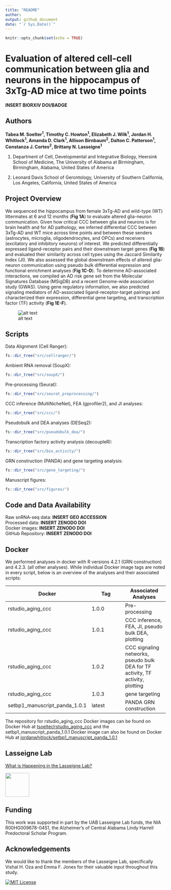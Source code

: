 ```yaml
---
title: "README"
author:
output: github_document
date: "`r Sys.Date()`"
---
```


```r
knitr::opts_chunk$set(echo = TRUE)
```

# Evaluation of altered cell-cell communication between glia and neurons in the hippocampus of 3xTg-AD mice at two time points

**INSERT BIORXIV DOI/BADGE**

## Authors 

**Tabea M. Soelter<sup>1</sup>, Timothy C. Howton<sup>1</sup>, Elizabeth J. Wilk<sup>1</sup>, Jordan H. Whitlock<sup>1</sup>,  Amanda D. Clark<sup>1</sup>, Allison Birnbaum<sup>2</sup>, Dalton C. Patterson<sup>1</sup>, Constanza J. Cortes<sup>2</sup>, Brittany N. Lasseigne<sup>1</sup>**

1. Department of Cell, Developmental and Integrative Biology, Heersink School of Medicine, The University of Alabama at Birmingham, Birmingham, Alabama, United States of America

2. Leonard Davis School of Gerontology, University of Southern California, Los Angeles, California, United States of America

## Project Overview 

We sequenced the hippocampus from female 3xTg-AD and wild-type (WT) littermates at 6 and 12 months (**Fig 1A**) to evaluate altered glia-neuron communication. Given how critical CCC between glia and neurons is for brain health and for AD pathology, we inferred differential CCC between 3xTg-AD and WT mice across time points and between these senders (astrocytes, microglia, oligodendrocytes, and OPCs) and receivers (excitatory and inhibitory neurons) of interest. We predicted differentially expressed ligand-receptor pairs and their downstream target genes (**Fig 1B**) and evaluated their similarity across cell types using the Jaccard Similarity Index (JI). We also assessed the global downstream effects of altered glia-neuron communication using pseudo bulk differential expression and functional enrichment analyses (**Fig 1C-D**). To determine AD-associated interactions, we compiled an AD risk gene set from the Molecular Signatures Database (MSigDB) and a recent Genome-wide association study (GWAS). Using gene regulatory information, we also predicted signaling mediators of AD-associated ligand-receptor-target pairings and characterized their expression, differential gene targeting, and transcription factor (TF) activity (**Fig 1E-F**).

![alt text](results/final_outputs/01_figures/figure1.png)

## Scripts 
Data Alignment (Cell Ranger):
```r
fs::dir_tree("src/cellranger/")
```

Ambient RNA removal (SoupX):
```r
fs::dir_tree("src/soupX/")
```

Pre-processing (Seurat):
```r
fs::dir_tree("src/seurat_preprocessing/")
```

CCC inference (MultiNicheNet), FEA (gprofiler2), and JI analyses:
```r
fs::dir_tree("src/ccc/")
```

Pseudobulk and DEA analyses (DESeq2):
```r
fs::dir_tree("src/pseudobulk_dea/")
```

Transcription factory activity analysis (decoupleR):
```r
fs::dir_tree("src/bio_activity/")
```

GRN construction (PANDA) and gene targeting analysis:
```r
fs::dir_tree("src/gene_targeting/")
```

Manuscript figures:
```r
fs::dir_tree("src/figures/")
```

## Code and Data Availability
Raw snRNA-seq data: **INSERT GEO ACCESSION**  
Processed data: **INSERT ZENODO DOI**  
Docker images: **INSERT ZENODO DOI**  
GitHub Repository: **INSERT ZENODO DOI**  

## Docker
We performed analyses in docker with R versions 4.2.1 (GRN construction) and 4.2.3. (all other analyses). While individual Docker image tags are noted in every script, below is an overview of the analyses and their associated scripts:

Docker | Tag | Associated Analyses
--- | --- | ---
rstudio_aging_ccc | 1.0.0 | Pre-processing
rstudio_aging_ccc | 1.0.1 | CCC inference, FEA, JI, pseudo bulk DEA, plotting
rstudio_aging_ccc | 1.0.2 | CCC signaling networks, pseudo bulk DEA for TF activity, TF activity, plotting
rstudio_aging_ccc | 1.0.3 | gene targeting
setbp1_manuscript_panda_1.0.1 | latest | PANDA GRN construction

The repository for rstudio_aging_ccc Docker images can be found on Docker Hub at [tsoelter/rstudio_aging_ccc](https://hub.docker.com/r/tsoelter/rstudio_aging_ccc/tags) and the setbp1_manuscript_panda_1.0.1 Docker image can also be found on Docker Hub at [jordanwhitlock/setbp1_manuscript_panda_1.0.1](https://hub.docker.com/r/jordanwhitlock/setbp1_manuscript_panda_1.0.1/tags) 

## Lasseigne Lab 

[What is Happening in the Lasseigne Lab?](https://www.lasseigne.org/)

<img src="https://www.lasseigne.org/img/main/lablogo.png" width="75" height="75">

## Funding 

This work was supported in part by the UAB Lasseigne Lab funds, the NIA R00HG009678-04S1, the Alzheimer's of Central Alabama Lindy Harrell Predoctoral Scholar Program. 

## Acknowledgements 

We would like to thank the members of the Lasseigne Lab, specifically Vishal H. Oza and Emma F. Jones for their valuable input throughout this study.

[![MIT License](https://img.shields.io/badge/License-MIT-green.svg)](https://choosealicense.com/licenses/mit/)
